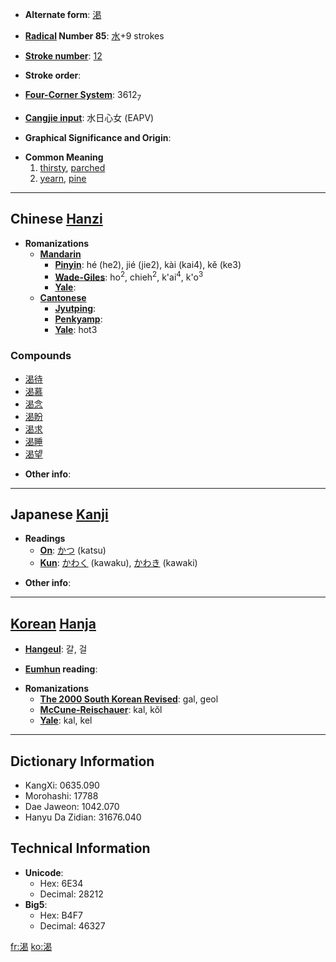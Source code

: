 * '''Alternate form''': [[渇]]

* '''[[Wiktionary:Chinese radical index| Radical]] Number 85''': [[Wiktionary:Chinese radical index 水|水]]+9 strokes

* '''[[Wiktionary:Chinese total strokes index|Stroke number]]''': [[Wiktionary:Chinese total strokes index 12|12]]

* '''Stroke order''': 

* '''[[Wiktionary:Chinese four corner index|Four-Corner System]]''': 3612<sub>7</sub>

* '''[[Wiktionary:Chinese Cangjie index|Cangjie input]]''': 水日心女 (EAPV)

* '''Graphical Significance and Origin''': 

* '''Common Meaning'''
*# [[thirsty]], [[parch]]ed
*# [[yearn]], [[pine]]

----

== Chinese [[Hanzi]] ==

* '''Romanizations'''
** '''[[Mandarin]]'''
*** '''[[Pinyin]]''': hé (he2), jié (jie2), kài (kai4), kě (ke3)
*** '''[[Wade-Giles]]''': ho<sup>2</sup>, chieh<sup>2</sup>, k'ai<sup>4</sup>, k'o<sup>3</sup>
*** '''[[Yale]]''': 
** '''[[Cantonese]]'''
*** '''[[Jyutping]]''':
*** '''[[Penkyamp]]''': 
*** '''[[Yale]]''': hot3

===Compounds===
*[[渴待]]
*[[渴慕]]
*[[渴念]]
*[[渴盼]]
*[[渴求]]
*[[渴睡]]
*[[渴望]]

* '''Other info''': 

----

== Japanese [[Kanji]] ==

* '''Readings'''
** '''[[On]]''': [[かつ]] (katsu)
** '''[[Kun]]''': [[かわく]] (kawaku), [[かわき]] (kawaki)

* '''Other info''':  

----

== [[Korean]] [[Hanja]] ==

* '''[[Hangeul]]''': 갈, 걸

* '''[[Eumhun]] reading''': 

* '''Romanizations'''
** '''[[The 2000 South Korean Revised Romanization|The 2000 South Korean Revised]]''': gal, geol
** '''[[McCune-Reischauer]]''': kal, kŏl
** '''[[Yale]]''': kal, kel

----

== Dictionary Information ==

* KangXi: 0635.090
* Morohashi: 17788
* Dae Jaweon: 1042.070
* Hanyu Da Zidian: 31676.040

== Technical Information ==

* '''Unicode''':
** Hex: 6E34
** Decimal: 28212
* '''Big5''':
** Hex: B4F7
** Decimal: 46327

[[fr:渴]]
[[ko:渴]]